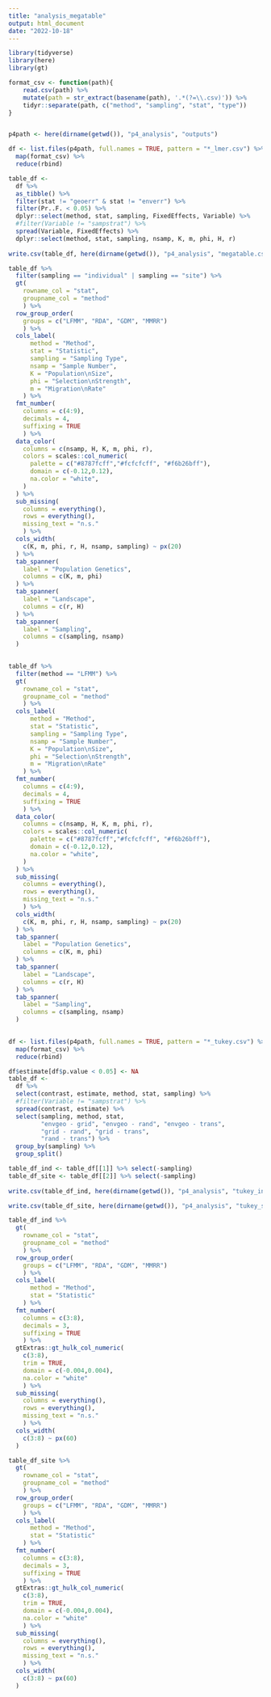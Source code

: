 ```yaml
---
title: "analysis_megatable"
output: html_document
date: "2022-10-18"
---
```

```r
library(tidyverse)
library(here)
library(gt)
```

```r
format_csv <- function(path){
    read.csv(path) %>%
    mutate(path = str_extract(basename(path), '.*(?=\\.csv)')) %>%
    tidyr::separate(path, c("method", "sampling", "stat", "type"))
}


p4path <- here(dirname(getwd()), "p4_analysis", "outputs")

```

```r

df <- list.files(p4path, full.names = TRUE, pattern = "*_lmer.csv") %>%
  map(format_csv) %>%   
  reduce(rbind) 

table_df <- 
  df %>%
  as_tibble() %>%
  filter(stat != "geoerr" & stat != "enverr") %>%
  filter(Pr..F. < 0.05) %>%
  dplyr::select(method, stat, sampling, FixedEffects, Variable) %>%
  #filter(Variable != "sampstrat") %>%
  spread(Variable, FixedEffects) %>%
  dplyr::select(method, stat, sampling, nsamp, K, m, phi, H, r)
  
write.csv(table_df, here(dirname(getwd()), "p4_analysis", "megatable.csv"), row.names = FALSE)

```


```r

table_df %>%
  filter(sampling == "individual" | sampling == "site") %>% 
  gt(
    rowname_col = "stat",
    groupname_col = "method"
    ) %>%
  row_group_order(
    groups = c("LFMM", "RDA", "GDM", "MMRR")
    ) %>%
  cols_label(
      method = "Method",
      stat = "Statistic",
      sampling = "Sampling Type",
      nsamp = "Sample Number",
      K = "Population\nSize", 
      phi = "Selection\nStrength",
      m = "Migration\nRate"
    ) %>% 
  fmt_number(
    columns = c(4:9),
    decimals = 4,
    suffixing = TRUE
    ) %>%
  data_color(
    columns = c(nsamp, H, K, m, phi, r),
    colors = scales::col_numeric(
      palette = c("#8787fcff","#fcfcfcff", "#f6b26bff"),
      domain = c(-0.12,0.12),
      na.color = "white",
    )
  ) %>%
  sub_missing(
    columns = everything(),
    rows = everything(),
    missing_text = "n.s."
    ) %>%
  cols_width(
    c(K, m, phi, r, H, nsamp, sampling) ~ px(20)
  ) %>%
  tab_spanner(
    label = "Population Genetics",
    columns = c(K, m, phi)
  ) %>%
  tab_spanner(
    label = "Landscape",
    columns = c(r, H)
  ) %>%
  tab_spanner(
    label = "Sampling",
    columns = c(sampling, nsamp)
  )
  
```
```r

table_df %>%
  filter(method == "LFMM") %>% 
  gt(
    rowname_col = "stat",
    groupname_col = "method"
    ) %>%
  cols_label(
      method = "Method",
      stat = "Statistic",
      sampling = "Sampling Type",
      nsamp = "Sample Number",
      K = "Population\nSize", 
      phi = "Selection\nStrength",
      m = "Migration\nRate"
    ) %>% 
  fmt_number(
    columns = c(4:9),
    decimals = 4,
    suffixing = TRUE
    ) %>%
  data_color(
    columns = c(nsamp, H, K, m, phi, r),
    colors = scales::col_numeric(
      palette = c("#8787fcff","#fcfcfcff", "#f6b26bff"),
      domain = c(-0.12,0.12),
      na.color = "white",
    )
  ) %>%
  sub_missing(
    columns = everything(),
    rows = everything(),
    missing_text = "n.s."
    ) %>%
  cols_width(
    c(K, m, phi, r, H, nsamp, sampling) ~ px(20)
  ) %>%
  tab_spanner(
    label = "Population Genetics",
    columns = c(K, m, phi)
  ) %>%
  tab_spanner(
    label = "Landscape",
    columns = c(r, H)
  ) %>%
  tab_spanner(
    label = "Sampling",
    columns = c(sampling, nsamp)
  )
  
```


```r

df <- list.files(p4path, full.names = TRUE, pattern = "*_tukey.csv") %>%
  map(format_csv) %>%   
  reduce(rbind) 

df$estimate[df$p.value < 0.05] <- NA
table_df <- 
  df %>%
  select(contrast, estimate, method, stat, sampling) %>%
  #filter(Variable != "sampstrat") %>%
  spread(contrast, estimate) %>%
  select(sampling, method, stat, 
         "envgeo - grid", "envgeo - rand", "envgeo - trans", 
         "grid - rand", "grid - trans", 
         "rand - trans") %>%
  group_by(sampling) %>%
  group_split()

table_df_ind <- table_df[[1]] %>% select(-sampling)
table_df_site <- table_df[[2]] %>% select(-sampling)
  
write.csv(table_df_ind, here(dirname(getwd()), "p4_analysis", "tukey_ind.csv"), row.names = FALSE)

write.csv(table_df_site, here(dirname(getwd()), "p4_analysis", "tukey_site.csv"), row.names = FALSE)

```


```r

table_df_ind %>%
  gt(
    rowname_col = "stat",
    groupname_col = "method"
    ) %>%
  row_group_order(
    groups = c("LFMM", "RDA", "GDM", "MMRR")
    ) %>%
  cols_label(
      method = "Method",
      stat = "Statistic"
    ) %>% 
  fmt_number(
    columns = c(3:8),
    decimals = 3,
    suffixing = TRUE
    ) %>%
  gtExtras::gt_hulk_col_numeric(
    c(3:8), 
    trim = TRUE, 
    domain = c(-0.004,0.004),
    na.color = "white"
    ) %>%
  sub_missing(
    columns = everything(),
    rows = everything(),
    missing_text = "n.s."
    ) %>%
  cols_width(
    c(3:8) ~ px(60)
  ) 
```

```r

table_df_site %>%
  gt(
    rowname_col = "stat",
    groupname_col = "method"
    ) %>%
  row_group_order(
    groups = c("LFMM", "RDA", "GDM", "MMRR")
    ) %>%
  cols_label(
      method = "Method",
      stat = "Statistic"
    ) %>% 
  fmt_number(
    columns = c(3:8),
    decimals = 3,
    suffixing = TRUE
    ) %>%
  gtExtras::gt_hulk_col_numeric(
    c(3:8), 
    trim = TRUE, 
    domain = c(-0.004,0.004),
    na.color = "white"
    ) %>%
  sub_missing(
    columns = everything(),
    rows = everything(),
    missing_text = "n.s."
    ) %>%
  cols_width(
    c(3:8) ~ px(60)
  ) 
```